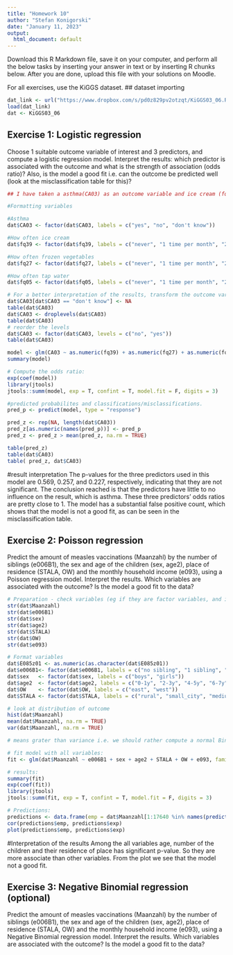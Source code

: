 ---
title: "Homework 10"
author: "Stefan Konigorski"
date: "January 11, 2023"
output:
  html_document: default
---

Download this R Markdown file, save it on your computer, and perform all the below tasks by inserting your answer in text or by inserting R chunks below. After you are done, upload this file with your solutions on Moodle.

For all exercises, use the KiGGS dataset.
## dataset importing
```{r}
dat_link <- url("https://www.dropbox.com/s/pd0z829pv2otzqt/KiGGS03_06.RData?dl=1")
load(dat_link)
dat <- KiGGS03_06
```

## Exercise 1: Logistic regression

Choose 1 suitable outcome variable of interest and 3 predictors, and compute a logistic regression model. Interpret the results: which predictor is associated with the outcome and what is the strength of association (odds ratio)? Also, is the model a good fit i.e. can the outcome be predicted well (look at the misclassification table for this)?
```{r}
## I have taken a asthma(CA03) as an outcome variable and ice cream (fq39), frozen vegetable(fq27), tap water(fq05) as 3 predictors for logistic regression model and check how often these three predictors causes asthma.

#Formatting variables

#Asthma
dat$CA03 <- factor(dat$CA03, labels = c("yes", "no", "don't know"))

#How often ice cream
dat$fq39 <- factor(dat$fq39, labels = c("never", "1 time per month", "2/3 times a month", "1/2 times a week", "2/3 times a week", "5/6 times a week","once a day","2/3 times a day","4/5 times a day","more than 5 times a day"))

#How often frozen vegetables
dat$fq27 <- factor(dat$fq27, labels = c("never", "1 time per month", "2/3 times a month", "1/2 times a week", "2/3 times a week", "5/6 times a week","once a day","2/3 times a day","4/5 times a day","more than 5 times a day"))

#How often tap water
dat$fq05 <- factor(dat$fq05, labels = c("never", "1 time per month", "2/3 times a month", "1/2 times a week", "2/3 times a week", "5/6 times a week","once a day","2/3 times a day","4/5 times a day","more than 5 times a day"))

# For a better interpretation of the results, transform the outcome variable. Remove the values "don't know" and the factor level to create a binary variable. Then reorder the levels.
dat$CA03[dat$CA03 == "don't know"] <- NA
table(dat$CA03)
dat$CA03 <- droplevels(dat$CA03)
table(dat$CA03)
# reorder the levels 
dat$CA03 <- factor(dat$CA03, levels = c("no", "yes"))
table(dat$CA03)

model <- glm(CA03 ~ as.numeric(fq39) + as.numeric(fq27) + as.numeric(fq05), family = binomial(link = "logit"), data = dat)
summary(model)
```

```{r}
# Compute the odds ratio:
exp(coef(model))
library(jtools)
jtools::summ(model, exp = T, confint = T, model.fit = F, digits = 3)
```

```{r}
#predicted probabilites and classifications/misclassifications.
pred_p <- predict(model, type = "response")

pred_z <- rep(NA, length(dat$CA03))
pred_z[as.numeric(names(pred_p))] <- pred_p
pred_z <- pred_z > mean(pred_z, na.rm = TRUE)

table(pred_z)
table(dat$CA03)
table( pred_z, dat$CA03)
```
#result interpretation
The p-values for the three predictors used in this model are 0.569, 0.257, and 0.227, respectively, indicating that they are not significant. The conclusion reached is that the predictors have little to no influence on the result, which is asthma. These three predictors' odds ratios are pretty close to 1. The model has a substantial false positive count, which shows that the model is not a good fit, as can be seen in the misclassification table.



## Exercise 2: Poisson regression

Predict the amount of measles vaccinations (Maanzahl) by the number of siblings (e006B1), the sex and age of the children (sex, age2), place of residence (STALA, OW) and the monthly household income (e093), using a Poisson regression model. Interpret the results. Which variables are associated with the outcome? Is the model a good fit to the data?
```{r}
# Preparation - check variables (eg if they are factor variables, and if yes, how many categories they have), especially important for E085z01
str(dat$Maanzahl)
str(dat$e006B1)
str(dat$sex)
str(dat$age2)
str(dat$STALA)
str(dat$OW)
str(dat$e093)
```

```{r}
# Format variables
dat$E085z01 <- as.numeric(as.character(dat$E085z01))
dat$e006B1<- factor(dat$e006B1, labels = c("no sibling", "1 sibling", "2 or more siblings"))
dat$sex   <- factor(dat$sex, labels = c("boys", "girls"))
dat$age2  <- factor(dat$age2, labels = c("0-1y", "2-3y", "4-5y", "6-7y", "8-9y", "10-11y", "12-13y", "14-15y", "16-17y"))
dat$OW    <- factor(dat$OW, labels = c("east", "west"))
dat$STALA <- factor(dat$STALA, labels = c("rural", "small_city", "medium_city", "urban"))
```

```{r}
# look at distribution of outcome
hist(dat$Maanzahl)
mean(dat$Maanzahl, na.rm = TRUE)
var(dat$Maanzahl, na.rm = TRUE)

# means grater than variance i.e. we should rather compute a normal Binomial regression model! Still
```

```{r}
# fit model with all variables:
fit <- glm(dat$Maanzahl ~ e006B1 + sex + age2 + STALA + OW + e093, family = poisson(link = "log"), data = dat)

# results:
summary(fit)
exp(coef(fit))
library(jtools)
jtools::summ(fit, exp = T, confint = T, model.fit = F, digits = 3)
```

```{r}
# Predictions:
predictions <- data.frame(emp = dat$Maanzahl[1:17640 %in% names(predict(fit, type="response"))], exp = predict(fit, type="response"))
cor(predictions$emp, predictions$exp)
plot(predictions$emp, predictions$exp)

```
#Interpretation of the results
Among the all variables age, number of the children and their residence of place has significant p-value. So they are more associate than other variables. From the plot we see that the model not a good fit.


## Exercise 3: Negative Binomial regression (optional)

Predict the amount of measles vaccinations (Maanzahl) by the number of siblings (e006B1), the sex and age of the children (sex, age2), place of residence (STALA, OW) and the monthly household income (e093), using a Negative Binomial regression model. Interpret the results. Which variables are associated with the outcome? Is the model a good fit to the data?
